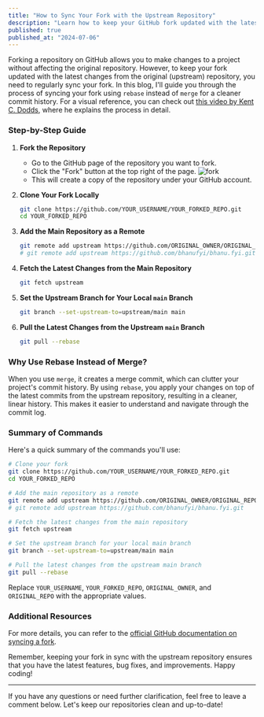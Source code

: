 ```yaml
---
title: "How to Sync Your Fork with the Upstream Repository"
description: "Learn how to keep your GitHub fork updated with the latest changes from the original repository using rebase. This guide provides step-by-step instructions for a clean and efficient sync process."
published: true
published_at: "2024-07-06"
---
```


Forking a repository on GitHub allows you to make changes to a project without affecting the original repository. However, to keep your fork updated with the latest changes from the original (upstream) repository, you need to regularly sync your fork. In this blog, I'll guide you through the process of syncing your fork using `rebase` instead of `merge` for a cleaner commit history. For a visual reference, you can check out [this video by Kent C. Dodds](https://youtu.be/k6KcaMffxac?t=1692), where he explains the process in detail.

### Step-by-Step Guide

1. **Fork the Repository**

   - Go to the GitHub page of the repository you want to fork.
   - Click the "Fork" button at the top right of the page.
     ![fork](https://supa.bhanu.fyi/storage/v1/object/public/assets/fork.png)
   - This will create a copy of the repository under your GitHub account.

2. **Clone Your Fork Locally**

   ```bash
   git clone https://github.com/YOUR_USERNAME/YOUR_FORKED_REPO.git
   cd YOUR_FORKED_REPO
   ```

3. **Add the Main Repository as a Remote**

   ```bash
   git remote add upstream https://github.com/ORIGINAL_OWNER/ORIGINAL_REPO.git
   # git remote add upstream https://github.com/bhanufyi/bhanu.fyi.git
   ```

4. **Fetch the Latest Changes from the Main Repository**

   ```bash
   git fetch upstream
   ```

5. **Set the Upstream Branch for Your Local `main` Branch**

   ```bash
   git branch --set-upstream-to=upstream/main main
   ```

6. **Pull the Latest Changes from the Upstream `main` Branch**

   ```bash
   git pull --rebase
   ```

### Why Use Rebase Instead of Merge?

When you use `merge`, it creates a merge commit, which can clutter your project's commit history. By using `rebase`, you apply your changes on top of the latest commits from the upstream repository, resulting in a cleaner, linear history. This makes it easier to understand and navigate through the commit log.

### Summary of Commands

Here's a quick summary of the commands you'll use:

```bash
# Clone your fork
git clone https://github.com/YOUR_USERNAME/YOUR_FORKED_REPO.git
cd YOUR_FORKED_REPO

# Add the main repository as a remote
git remote add upstream https://github.com/ORIGINAL_OWNER/ORIGINAL_REPO.git
# git remote add upstream https://github.com/bhanufyi/bhanu.fyi.git

# Fetch the latest changes from the main repository
git fetch upstream

# Set the upstream branch for your local main branch
git branch --set-upstream-to=upstream/main main

# Pull the latest changes from the upstream main branch
git pull --rebase
```

Replace `YOUR_USERNAME`, `YOUR_FORKED_REPO`, `ORIGINAL_OWNER`, and `ORIGINAL_REPO` with the appropriate values.

### Additional Resources

For more details, you can refer to the [official GitHub documentation on syncing a fork](https://docs.github.com/en/pull-requests/collaborating-with-pull-requests/working-with-forks/syncing-a-fork).

Remember, keeping your fork in sync with the upstream repository ensures that you have the latest features, bug fixes, and improvements. Happy coding!

---

If you have any questions or need further clarification, feel free to leave a comment below. Let's keep our repositories clean and up-to-date!
